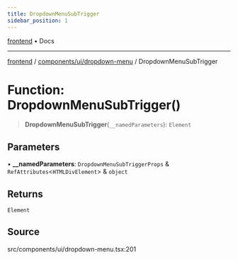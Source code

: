 ```yaml
---
title: DropdownMenuSubTrigger
sidebar_position: 1
---
```


[frontend](../../../..) • Docs

***

[frontend](../../../..) / [components/ui/dropdown-menu](..) / DropdownMenuSubTrigger

# Function: DropdownMenuSubTrigger()

> **DropdownMenuSubTrigger**(`__namedParameters`): `Element`

## Parameters

• **\_\_namedParameters**: `DropdownMenuSubTriggerProps` & `RefAttributes`\<`HTMLDivElement`\> & `object`

## Returns

`Element`

## Source

src/components/ui/dropdown-menu.tsx:201
